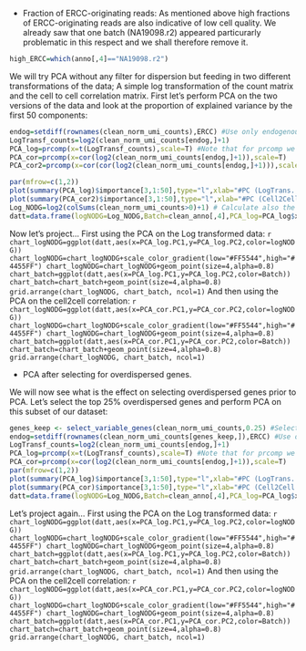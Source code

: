 
* Fraction of ERCC-originating reads: As mentioned above high fractions of ERCC-originating reads are also indicative of low cell quality. We already saw that 
one batch  (NA19098.r2) appeared particurarly problematic in this respect and we shall therefore remove it.
```r
high_ERCC=which(anno[,4]=="NA19098.r2")
```


We will try PCA without any filter for dispersion but feeding in two different transformations of the data; A simple log transformation of the count matrix and the cell to cell correlation matrix.
First let's perform PCA on the two versions of the data and look at the proportion of explained variance by the first 50 components:

```r
endog=setdiff(rownames(clean_norm_umi_counts),ERCC) #Use only endogenous genes (remove ERCCs)
LogTransf_counts=log2(clean_norm_umi_counts[endog,]+1)
PCA_log=prcomp(x=t(LogTransf_counts),scale=T) #Note that for prcomp we need to pass a trnasposed version of the matrix where cells are the rows and genes the columns
PCA_cor=prcomp(x=cor(log2(clean_norm_umi_counts[endog,]+1)),scale=T) 
PCA_cor2=prcomp(x=cor(cor(log2(clean_norm_umi_counts[endog,]+1))),scale=F) 

par(mfrow=c(1,2))
plot(summary(PCA_log)$importance[3,1:50],type="l",xlab="#PC (LogTrans. Data)",ylab="Cum. Proportion of Explained Variance")
plot(summary(PCA_cor2)$importance[3,1:50],type="l",xlab="#PC (Cell2Cell cor.)",ylab="Cum. Proportion of Explained Variance")
Log_NODG=log2(colSums(clean_norm_umi_counts>0)+1) # Calculate also the number of detected genes (to use later in plotting)
datt=data.frame(logNODG=Log_NODG,Batch=clean_anno[,4],PCA_log=PCA_log$x[,1:2],PCA_cor=PCA_cor2$x[,1:2])  # to ease plotting combine results in a dataframe 
```

Now let's project...
First using the PCA on the Log transformed data:
  ```r
chart_logNODG=ggplot(datt,aes(x=PCA_log.PC1,y=PCA_log.PC2,color=logNODG))
chart_logNODG=chart_logNODG+scale_color_gradient(low="#FF5544",high="#4455FF")
chart_logNODG=chart_logNODG+geom_point(size=4,alpha=0.8)
chart_batch=ggplot(datt,aes(x=PCA_log.PC1,y=PCA_log.PC2,color=Batch))
chart_batch=chart_batch+geom_point(size=4,alpha=0.8)
grid.arrange(chart_logNODG, chart_batch, ncol=1)
```
And then using the PCA on the cell2cell correlation:
  ```r
chart_logNODG=ggplot(datt,aes(x=PCA_cor.PC1,y=PCA_cor.PC2,color=logNODG))
chart_logNODG=chart_logNODG+scale_color_gradient(low="#FF5544",high="#4455FF")
chart_logNODG=chart_logNODG+geom_point(size=4,alpha=0.8)
chart_batch=ggplot(datt,aes(x=PCA_cor.PC1,y=PCA_cor.PC2,color=Batch))
chart_batch=chart_batch+geom_point(size=4,alpha=0.8)
grid.arrange(chart_logNODG, chart_batch, ncol=1)
```


* PCA after selecting for overdispersed genes. 

We will now see what is the effect on selecting overdispersed genes prior to PCA. Let's select the top 25% overdispersed genes and perform PCA on this subset of our dataset:
```r
genes_keep <- select_variable_genes(clean_norm_umi_counts,0.25) #Select the top 25% of overdispersed genes
endog=setdiff(rownames(clean_norm_umi_counts[genes_keep,]),ERCC) #Use only endogenous genes (remove ERCCs)
LogTransf_counts=log2(clean_norm_umi_counts[endog,]+1)
PCA_log=prcomp(x=t(LogTransf_counts),scale=T) #Note that for prcomp we need to pass a trnasposed version of the matrix where cells are the rows and genes the columns
PCA_cor=prcomp(x=cor(log2(clean_norm_umi_counts[endog,]+1)),scale=T) 
par(mfrow=c(1,2))
plot(summary(PCA_log)$importance[3,1:50],type="l",xlab="#PC (LogTrans. Data)",ylab="Cum. Proportion of Explained Variance")
plot(summary(PCA_cor)$importance[3,1:50],type="l",xlab="#PC (Cell2Cell cor.)",ylab="Cum. Proportion of Explained Variance")
datt=data.frame(logNODG=Log_NODG,Batch=clean_anno[,4],PCA_log=PCA_log$x[,1:2],PCA_cor=PCA_cor$x[,1:2])  # to ease plotting combine results in a dataframe 
```


Let's project again...
First using the PCA on the Log transformed data:
  ```r
chart_logNODG=ggplot(datt,aes(x=PCA_log.PC1,y=PCA_log.PC2,color=logNODG))
chart_logNODG=chart_logNODG+scale_color_gradient(low="#FF5544",high="#4455FF")
chart_logNODG=chart_logNODG+geom_point(size=4,alpha=0.8)
chart_batch=ggplot(datt,aes(x=PCA_log.PC1,y=PCA_log.PC2,color=Batch))
chart_batch=chart_batch+geom_point(size=4,alpha=0.8)
grid.arrange(chart_logNODG, chart_batch, ncol=1)
```
And then using the PCA on the cell2cell correlation:
  ```r
chart_logNODG=ggplot(datt,aes(x=PCA_cor.PC1,y=PCA_cor.PC2,color=logNODG))
chart_logNODG=chart_logNODG+scale_color_gradient(low="#FF5544",high="#4455FF")
chart_logNODG=chart_logNODG+geom_point(size=4,alpha=0.8)
chart_batch=ggplot(datt,aes(x=PCA_cor.PC1,y=PCA_cor.PC2,color=Batch))
chart_batch=chart_batch+geom_point(size=4,alpha=0.8)
grid.arrange(chart_logNODG, chart_batch, ncol=1)
```
